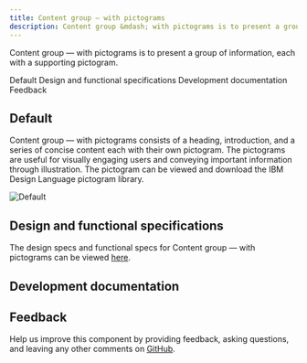 ```yaml
---
title: Content group – with pictograms 
description: Content group &mdash; with pictograms is to present a group of information, each with a supporting pictogram.
---
```



<PageDescription>

Content group &mdash; with pictograms is to present a group of information, each with a supporting pictogram.

</PageDescription>

<AnchorLinks>

<AnchorLink>Default</AnchorLink>
<AnchorLink>Design and functional specifications</AnchorLink>
<AnchorLink>Development documentation</AnchorLink>
<AnchorLink>Feedback</AnchorLink>

</AnchorLinks>

## Default
Content group &mdash; with pictograms consists of a heading, introduction, and a series of concise content each with their own pictogram. The pictograms are useful for visually engaging users and conveying important information through illustration. The pictogram can be viewed and download the IBM Design Language pictogram library.

![Default](../../images/pattern/content-group-pictograms/content-group-with-pictograms.jpg)

## Design and functional specifications

The design specs and functional specs for Content group &mdash; with pictograms can be viewed <a href="https://ibm.box.com/s/af11r4k5fv1wclv1yrl9aic5c68x29ra" target="_blank">here</a>.

## Development documentation

<ComponentStatus name="Content group - with pictograms" type="layout" />

## Feedback

Help us improve this component by providing feedback, asking questions, and leaving any other comments on <a href="https://github.com/carbon-design-system/ibm-dotcom-library" target="_blank">GitHub</a>.
